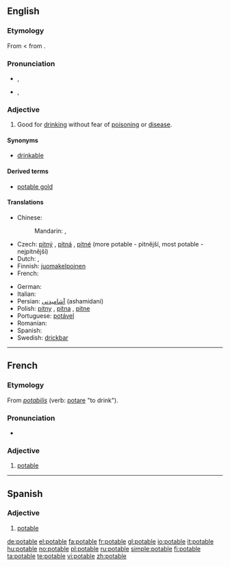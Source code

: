 ==English==

===Etymology===
From {{etyl|fro|en}} {{term|potable|lang=fro}} < {{etyl|la|en}} {{term|potabilis|pōtābilis|lang=la}} from {{term|poto|pōtō|I drink|lang=la}}.

===Pronunciation===
* {{a|UK}} {{IPA|/ˈpəʊ.tə.bɫ/|/ˈpɒt.ə.bəl/}}, {{SAMPA|/"p@U.t@.b5/|/"pQt.@.b@l/}}
* {{a|US}} {{IPA|/ˈpoʊ.tə.bɫ/}}, {{SAMPA|/"poU.t@.b5/}}
<!-- *{{audio|en-us-potable.ogg|Audio (US)}}  The audio is incorrectly pronounced -->

===Adjective===
{{en-adj}}

# Good for [[drink]]ing without fear of [[poison]]ing or [[disease]].

====Synonyms====
* {{sense|good for drinking}} [[drinkable]]

====Derived terms====
* [[potable gold]]

====Translations====
{{trans-top|good for drinking}}
* Chinese:
*: Mandarin: {{t|zh|飲用|tr=kě yǐnyòng de|alt=可飲用的|sc=Hani}}, {{t|zh|饮用|tr=kě yǐnyòng de|alt=可饮用的|sc=Hani}}
* Czech: [[pitný]] {{m}}, [[pitná]] {{f}}, [[pitné]] {{n}} (more potable - pitnější, most potable - nejpitnější)
* Dutch: {{t-|nl|drinkbaar}}, {{t-|nl|drinkbare}}
* Finnish: [[juomakelpoinen]]
* French: {{t+|fr|potable}}
{{trans-mid}}
* German: {{t-|de|trinkbar}}
* Italian: {{t+|it|potabile}}
* Persian: [[آشامیدنی]]  (ashamidani)
* Polish: [[pitny]] {{m}}, [[pitna]] {{f}}, [[pitne]] {{n}}
* Portuguese: [[potável]]
* Romanian: {{t-|ro|potabil}}
* Spanish: {{t-|es|potable}}
* Swedish: [[drickbar]]
{{trans-bottom}}

----

==French==

===Etymology===
From {{LL.}} ''[[potabilis]]'' (verb: [[potare]] "to drink").

===Pronunciation===
* {{audio|Fr-potable.ogg|audio}}

===Adjective===
{{fr-adj-mf}}

# [[#English|potable]]

----

==Spanish==

===Adjective===
{{es-adj|f=potable}}

# [[#English|potable]]

[[de:potable]]
[[el:potable]]
[[fa:potable]]
[[fr:potable]]
[[gl:potable]]
[[io:potable]]
[[it:potable]]
[[hu:potable]]
[[no:potable]]
[[pl:potable]]
[[ru:potable]]
[[simple:potable]]
[[fi:potable]]
[[ta:potable]]
[[te:potable]]
[[vi:potable]]
[[zh:potable]]